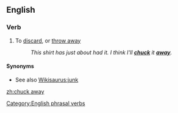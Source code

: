 ==English==

===Verb===
{{infl|en|verb|head=[[chuck]] [[away]]}}

# To [[discard]], or [[throw away]]
#:''This shirt has just about had it. I think I'll '''[[chuck]]''' it '''[[away]]'''.''

====Synonyms====
* See also [[Wikisaurus:junk]]

[[Category:English phrasal verbs]]

[[zh:chuck away]]